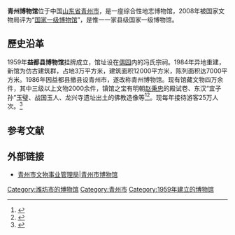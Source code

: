 {{Infobox Museum
 |name          = 青州博物馆
 |image         = 
 |imagesize     = 
 |caption       = 
 |established   = 1959年
 |dissolved     = 
 |location      = {{CHN}}[[山东省|山东省]][[青州市|青州市]]
 |type          = 综合性地志博物馆
 |visitors      = 25万人次
 |director      = 
 |curator       = 
 |publictransit = 
 |website       = http://bowuguan.qingzhou.gov.cn/
}}

'''青州博物馆'''位于中国[[山东省|山东省]][[青州市|青州市]]，是一座综合性地志博物馆，2008年被国家文物局评为“[[国家一级博物馆|国家一级博物馆]]”，是惟一一家县级国家一级博物馆。

==歷史沿革==
1959年'''益都县博物馆'''挂牌成立，馆址设在[[偶园|偶园]]内的冯氏宗祠。1984年异地重建，新馆为仿古建筑群，占地3万平方米，建筑面积12000平方米，陈列面积达7000平方米。1986年因益都县撤县设青州市，遂改称青州博物馆。现有馆藏文物四万余件，其中三级以上文物2000余件，镇馆之宝有明朝[[赵秉忠|赵秉忠]]的殿试卷、东汉“宜子孙”玉璧、战国玉人、龙兴寺遗址出土的佛教造像等<ref>{{Cite book|title=山东国防教育之路 基地篇|last=《山东国防教育之路》编委会编|publisher=北京：中国财政经济出版社|year=2001.07|isbn=7-5005-5262-9|pages=107}}</ref><ref>{{Cite book|title=潍坊人文与自然景观|last=潍坊市人大教科文卫工作委，潍坊市文化局编|publisher=济南：齐鲁书社|year=1996.03|isbn=7-5333-0528-0|pages=166}}</ref>。现每年接待游客25万人次。<ref>{{Cite web |url=http://www.qzbowuguan.com/lishi.asp |title=历史沿革 |access-date=2014-10-12 |archive-url=https://web.archive.org/web/20141017181611/http://www.qzbowuguan.com/lishi.asp |archive-date=2014-10-17 |dead-url=yes }}</ref>

==参考文献==
{{reflist}}

==外部链接==
* [https://web.archive.org/web/20141218014333/http://qzbowuguan.com/ 青州市文物事业管理局|青州市博物馆]

{{中国国家一级博物馆}}
[[Category:潍坊市的博物馆|Category:潍坊市的博物馆]]
[[Category:青州市|Category:青州市]]
[[Category:1959年建立的博物馆|Category:1959年建立的博物馆]]